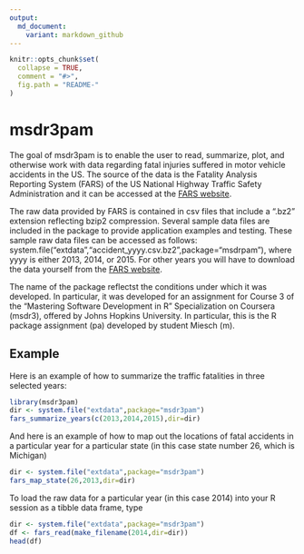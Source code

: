 ```yaml
---
output:
  md_document:
    variant: markdown_github
---
```


<!-- README.md is generated from README.Rmd. Please edit that file -->

```r
knitr::opts_chunk$set(
  collapse = TRUE,
  comment = "#>",
  fig.path = "README-"
)
```

# msdr3pam

The goal of msdr3pam is to enable the user to read, summarize, plot, and otherwise work with data regarding fatal injuries suffered in motor vehicle accidents in the US.  The source of the data is the Fatality Analysis Reporting System (FARS) of the US National Highway Traffic Safety Administration and it can be accessed at the 
[FARS website](https://www.nhtsa.gov/research-data/fatality-analysis-reporting-system-fars).

The raw data provided by FARS is contained in csv files that include a ".bz2" extension reflecting bzip2 compression.  Several sample data files are included in the package to provide application examples and testing.  These sample raw data files can be accessed as follows: system.file("extdata","accident_yyyy.csv.bz2",package="msdrpam"), where yyyy is either 2013, 2014, or 2015.  For other years you will have to download the data yourself from the 
[FARS website](https://www.nhtsa.gov/research-data/fatality-analysis-reporting-system-fars).

The name of the package reflectst the conditions under which it was developed.  In particular, it was developed for an assignment for Course 3 of the "Mastering Software Development in R" Specialization on Coursera (msdr3), offered by Johns Hopkins University.  In particular, this is the R package assignment (pa) developed by student Miesch (m).

## Example

Here is an example of how to summarize the traffic fatalities in three selected years:

```r
library(msdr3pam)
dir <- system.file("extdata",package="msdr3pam")
fars_summarize_years(c(2013,2014,2015),dir=dir)
```

And here is an example of how to map out the locations of fatal accidents in a particular year for a particular state (in this case state number 26, which is Michigan)

```r
dir <- system.file("extdata",package="msdr3pam")
fars_map_state(26,2013,dir=dir)
```

To load the raw data for a particular year (in this case 2014) into your R session as a tibble data frame, type
```r
dir <- system.file("extdata",package="msdr3pam")
df <- fars_read(make_filename(2014,dir=dir))
head(df)
```


